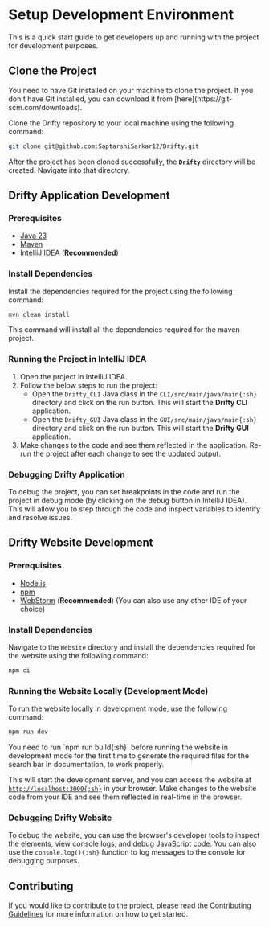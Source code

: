 
# Setup Development Environment

This is a quick start guide to get developers up and running with the project for development purposes.

## Clone the Project

<Callout type="warning">
  You need to have Git installed on your machine to clone the project. If you
  don't have Git installed, you can download it from
  [here](https://git-scm.com/downloads).
</Callout>

Clone the Drifty repository to your local machine using the following command:

```bash
git clone git@github.com:SaptarshiSarkar12/Drifty.git
```

After the project has been cloned successfully, the **`Drifty`** directory will be created. Navigate into that directory.

## Drifty Application Development

### Prerequisites

- [Java 23](https://www.oracle.com/java/technologies/downloads/#java23)
- [Maven](https://maven.apache.org/download.cgi)
- [IntelliJ IDEA](https://www.jetbrains.com/idea/) (**Recommended**)

### Install Dependencies

Install the dependencies required for the project using the following command:

```bash
mvn clean install
```

This command will install all the dependencies required for the maven project.

### Running the Project in IntelliJ IDEA

1. Open the project in IntelliJ IDEA.
2. Follow the below steps to run the project:
   - Open the `Drifty_CLI` Java class in the `CLI/src/main/java/main{:sh}` directory and click on the run button. This will start the **Drifty CLI** application.
   - Open the `Drifty_GUI` Java class in the `GUI/src/main/java/main{:sh}` directory and click on the run button. This will start the **Drifty GUI** application.
3. Make changes to the code and see them reflected in the application. Re-run the project after each change to see the updated output.

### Debugging Drifty Application

To debug the project, you can set breakpoints in the code and run the project in debug mode (by clicking on the debug button in IntelliJ IDEA). This will allow you to step through the code and inspect variables to identify and resolve issues.

## Drifty Website Development

### Prerequisites

- [Node.js](https://nodejs.org/en/download/)
- [npm](https://docs.npmjs.com/downloading-and-installing-node-js-and-npm)
- [WebStorm](https://www.jetbrains.com/webstorm/) (**Recommended**) (You can also use any other IDE of your choice)

### Install Dependencies

Navigate to the `Website` directory and install the dependencies required for the website using the following command:

```bash
npm ci
```

### Running the Website Locally (Development Mode)

To run the website locally in development mode, use the following command:

```bash
npm run dev
```

<Callout type="info">
   You need to run `npm run build{:sh}` before running the website in development mode for the first time to generate the required files for the search bar in documentation, to work properly.
</Callout>

This will start the development server, and you can access the website at [`http://localhost:3000{:sh}`](http://localhost:3000) in your browser.
Make changes to the website code from your IDE and see them reflected in real-time in the browser.

### Debugging Drifty Website

To debug the website, you can use the browser's developer tools to inspect the elements, view console logs, and debug JavaScript code. You can also use the `console.log(){:sh}` function to log messages to the console for debugging purposes.

## Contributing

If you would like to contribute to the project, please read the [Contributing Guidelines](../Contributing.md) for more information on how to get started.
